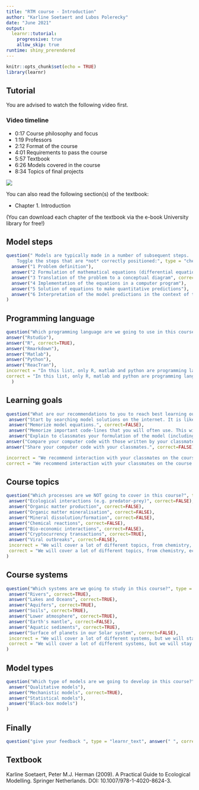 ```yaml
---
title: "RTM course - Introduction"
author: "Karline Soetaert and Lubos Polerecky"
date: "June 2021"
output: 
  learnr::tutorial:
    progressive: true
    allow_skip: true
runtime: shiny_prerendered
---
```


```r
knitr::opts_chunk$set(echo = TRUE)
library(learnr)
```

## Tutorial

You are advised to watch the following video first.

### Video timeline 
* 0:17 Course philosophy and focus
* 1:19 Professors
* 2:12 Format of the course
* 4:01 Requirements to pass the course
* 5:57 Textbook
* 6:26 Models covered in the course
* 8:34 Topics of final projects

![](https://www.youtube.com/watch?v=r45xetHO8bI&list=PLx8PHcDdmF-uD1Pr07TU9SzlhlGpfrxqn&index=1)

You can also read the following section(s) of the textbook:

* Chapter 1. Introduction

(You can download each chapter of the textbook via the e-book University library for free!)

## Model steps

```r
question(" Models are typically made in a number of subsequent steps. 
    Toggle the steps that are *not* correctly positioned:", type = "checkbox",
  answer("1 Problem definition"),
  answer("2 Formulation of mathematical equations (differential equations)", correct  =TRUE),
  answer("3 Translation of the problem to a conceptual diagram", correct  =TRUE),
  answer("4 Implementation of the equations in a computer program"),
  answer("5 Solution of equations to make quantitative predictions"),
  answer("6 Interpretation of the model predictions in the context of the original problem")
)
```

## Programming language

```r
question("Which programming language are we going to use in this course to solve our models?", type = "learnr_radio",
answer("Rstudio"),
answer("R", correct=TRUE),
answer("Rmarkdown"),
answer("Matlab"),
answer("Python"),
answer("ReacTran"),
incorrect = "In this list, only R, matlab and python are programming languages, and R is the one that we will use in this course. Rmarkdown is a platform to merge an R-code with text;  Rstudio provides an integrated development environment (IDE), or an interface, that facilitates using R; ReacTran is one of the many R-packages that we will use.",
correct = "In this list, only R, matlab and python are programming languages, and R is the one that we will use in this course. Rmarkdown is a platform to merge an R-code with text;  Rstudio provides an integrated development environment (IDE), or an interface, that facilitates using R; ReacTran is one of the many R-packages that we will use." 
  )
```

## Learning goals

```r
question("What are our recommendations to you to reach best learning outcomes in this course?", type = "learnr_checkbox",
 answer("Start by searching model solutions on the internet. It is likely that someone had the same problem as you before, so you can see their solution and learn from it.", correct=FALSE),
 answer("Memorize model equations.", correct=FALSE),
 answer("Memorize important code-lines that you will often use. This will speed up the development of your imodels.", correct=FALSE),
 answer("Explain to classmates your formulation of the model (including the conceptual diagram, equations, computer code).", correct=TRUE),
answer("Compare your computer code with those written by your classmates.", correct=TRUE),
answer("Share your computer code with your classmates.", correct=FALSE),

incorrect = "We recommend interaction with your classmates on the course topics - compare your model steps and model solutions with each other!",
correct = "We recommend interaction with your classmates on the course topics - compare your model steps and model solutions with each other!")
```

## Course topics

```r
question("Which processes are we NOT going to cover in this course?", type = "learnr_checkbox",
 answer("Ecological interactions (e.g. predator-prey)", correct=FALSE),
 answer("Organic matter production", correct=FALSE),
 answer("Organic matter mineralisation", correct=FALSE),
 answer("Mineral dissolution/formation", correct=FALSE),
 answer("Chemical reactions", correct=FALSE),
 answer("Bio-economic interactions", correct=FALSE),   
 answer("Cryptocurrency transactions", correct=TRUE),
 answer("Viral outbreaks", correct=FALSE),
 incorrect = "We will cover a lot of different topics, from chemistry, ecology, physics, and even economy - but this does not include cryptocurrency.",
 correct = "We will cover a lot of different topics, from chemistry, ecology, physics, and even economy - but this does not include cryptocurrency."
)
```

## Course systems

```r
question("Which systems are we going to study in this course?", type = "learnr_checkbox",
 answer("Rivers", correct=TRUE),
 answer("Lakes and Oceans", correct=TRUE),
 answer("Aquifers", correct=TRUE),
 answer("Soils", correct=TRUE),
 answer("Lower atmosphere", correct=TRUE),
 answer("Earth's mantle", correct=FALSE),
 answer("Aquatic sediments", correct=TRUE),
 answer("Surface of planets in our Solar system", correct=FALSE),
 incorrect = "We will cover a lot of different systems, but we will stay close to the Earth's surface.",
 correct = "We will cover a lot of different systems, but we will stay close to the Earth's surface."
)
```

## Model types

```r
question("Which type of models are we going to develop in this course?", type = "learnr_radio",
 answer("Qualitative models"),
 answer("Mechanistic models", correct=TRUE),
 answer("Statistical models"),
 answer("Black-box models")
)
```

## Finally

```r
question("give your feedback ", type = "learnr_text", answer(" ", correct=TRUE), correct="thank you", incorrect = "thank you")
```

## Textbook

Karline Soetaert, Peter M.J. Herman (2009). A Practical Guide to Ecological Modelling. Springer Netherlands. DOI: 10.1007/978-1-4020-8624-3.
